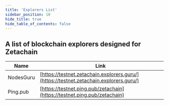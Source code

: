 ```yaml
---
title: 'Explorers List'
sidebar_position: 10
hide_title: true
hide_table_of_contents: false
---
```



<PageTitle iconUrl="img/zetachain-icon.svg" title="Zetachain Explorers List" />

## A list of blockchain explorers designed for Zetachain

| Name      | Link                                                                                   |
| --------- | -------------------------------------------------------------------------------------- |
| NodesGuru | [https://testnet.zetachain.explorers.guru/](https://testnet.zetachain.explorers.guru/) |
| Ping.pub  | [https://testnet.ping.pub/zetachain](https://testnet.ping.pub/zetachain)               |

